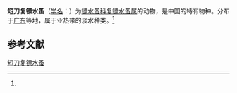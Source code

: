 {{Speciesbox
| name = 短刀复镖水蚤
| status = 
| status_system = 
| image = 
| genus = Allodiaptomus
| species = gladiolus
| authority = (Shen et Lee, 1963)<ref name='id12479'>{{cite web| url =http://www.bioinfo.cn/db05/BjdwSpecies.php?action=view&id=12479| title =短刀复镖水蚤| work =《中国动物物种编目数据库》| publisher =中国科学院微生物研究所| author =中国科学院动物研究所| accessdate =2009-04-28| deadurl =yes| archiveurl =https://web.archive.org/web/20160305035114/http://www.bioinfo.cn/db05/BjdwSpecies.php?action=view&id=12479| archivedate =2016-03-05}}</ref>
}}

'''短刀复镖水蚤'''（[[学名|学名]]：{{lang|la|''Allodiaptomus gladiolus''}}）为[[镖水蚤科|镖水蚤科]][[复镖水蚤属|复镖水蚤属]]的动物，是中国的特有物种。分布于[[广东|广东]]等地，属于亚热带的淡水种类。<ref name='id12479'/>

== 参考文献 ==
{{reflist}}

{{Wikispecies|Allodiaptomus gladiolus}}
{{Taxonbar|from=Q15224229}}

[[Category:复镖水蚤属|短刀复镖水蚤]]


{{节肢动物小作品}}